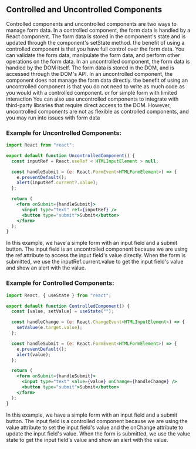 
<Section>
<Section.Back />

## Controlled and Uncontrolled Components

Controlled components and uncontrolled components are two ways to manage form data.
In a controlled component, the form data is handled by a React component. The form data is stored in the component's state and is updated through the component's setState method. the benefit of using a controlled component is that you have full control over the form data. You can validate the form data, manipulate the form data, and perform other operations on the form data.
In an uncontrolled component, the form data is handled by the DOM itself. The form data is stored in the DOM, and is accessed through the DOM's API. In an uncontrolled component, the component does not manage the form data directly. the benefit of using an uncontrolled component is that you do not need to write as much code as you would with a controlled component. or for simple form with limited interaction You can also use uncontrolled components to integrate with third-party libraries that require direct access to the DOM. However, uncontrolled components are not as flexible as controlled components, and you may run into issues with form data

### Example for Uncontrolled Components:

```jsx
import React from "react";

export default function UncontrolledComponent() {
  const inputRef = React.useRef < HTMLInputElement > null;

  const handleSubmit = (e: React.FormEvent<HTMLFormElement>) => {
    e.preventDefault();
    alert(inputRef.current?.value);
  };

  return (
    <form onSubmit={handleSubmit}>
      <input type="text" ref={inputRef} />
      <button type="submit">Submit</button>
    </form>
  );
}
```

In this example, we have a simple form with an input field and a submit button. The input field is an uncontrolled component because we are using the ref attribute to access the input field's value directly. When the form is submitted, we use the inputRef.current.value to get the input field's value and show an alert with the value.

### Example for Controlled Components:

```jsx
import React, { useState } from "react";

export default function ControlledComponent() {
  const [value, setValue] = useState("");

  const handleChange = (e: React.ChangeEvent<HTMLInputElement>) => {
    setValue(e.target.value);
  };

  const handleSubmit = (e: React.FormEvent<HTMLFormElement>) => {
    e.preventDefault();
    alert(value);
  };

  return (
    <form onSubmit={handleSubmit}>
      <input type="text" value={value} onChange={handleChange} />
      <button type="submit">Submit</button>
    </form>
  );
}
```

In this example, we have a simple form with an input field and a submit button. The input field is a controlled component because we are using the value attribute to set the input field's value and the onChange attribute to update the input field's value. When the form is submitted, we use the value state to get the input field's value and show an alert with the value.

</Section>
